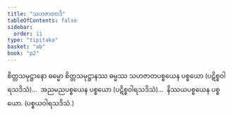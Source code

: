 ```yaml
---
title: "သဟဇာတာဒိ"
tableOfContents: false
sidebar:
  order: 11
type: "tipitaka"
basket: "ab"
book: "p2"
---
```



<DynamicBreadcrumb />

<Division number="215" book="p2" e="ch" v="38" p="137">

<Paragraph number="2849" book="p2">
စိတ္တသမုဋ္ဌာနော ဓမ္မော စိတ္တသမုဋ္ဌာနဿ ဓမ္မဿ သဟဇာတပစ္စယေန ပစ္စယော (ပဋိစ္စဝါရသဒိသံ)…  အညမညပစ္စယေန ပစ္စယော (ပဋိစ္စဝါရသဒိသံ)…  နိဿယပစ္စယေန ပစ္စယော. (ပစ္စယဝါရသဒိသံ.)
</Paragraph>
</Division>